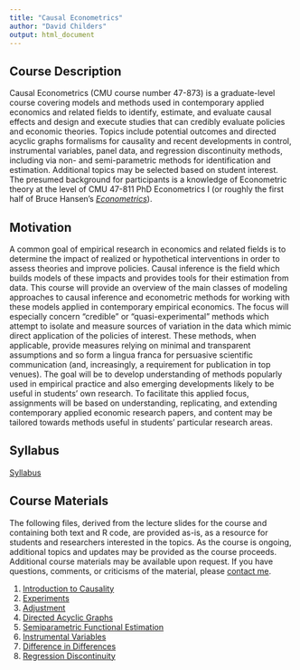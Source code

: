 ```yaml
---
title: "Causal Econometrics"
author: "David Childers"
output: html_document
---
```


## Course Description

Causal Econometrics (CMU course number 47-873) is a graduate-level course covering models and methods used in contemporary applied economics and related fields to identify, estimate, and evaluate causal effects and design and execute studies that can credibly evaluate policies and economic theories. Topics include potential outcomes and directed acyclic graphs formalisms for causality and recent developments in control, instrumental variables, panel data, and regression discontinuity methods, including via non- and semi-parametric methods for identification and estimation. Additional topics may be selected based on student interest. The presumed background for participants is a knowledge of Econometric theory at the level of CMU 47-811 PhD Econometrics I (or roughly the first half of Bruce Hansen's *[Econometrics](https://www.ssc.wisc.edu/~bhansen/econometrics/)*).

## Motivation

A common goal of empirical research in economics and related fields is to determine the impact of realized or hypothetical interventions in order to assess theories and improve policies. Causal inference is the field which builds models of these impacts and provides tools for their estimation from data. This course will provide an overview of the main classes of modeling approaches to causal inference and econometric methods for working with these models applied in contemporary empirical economics. The focus will especially concern “credible” or “quasi-experimental” methods which attempt to isolate and measure sources of variation in the data which mimic direct application of the policies of interest. These methods, when applicable, provide measures relying on minimal and transparent assumptions and so form a lingua franca for persuasive scientific communication (and, increasingly, a requirement for publication in top venues). The goal will be to develop understanding of methods popularly used in empirical practice and also emerging developments likely to be useful in students’ own research. To facilitate this applied focus, assignments will be based on understanding, replicating, and extending contemporary applied economic research papers, and content may be tailored towards methods useful in students’ particular research areas.

## Syllabus

[Syllabus](files/pdf/CausalEconometricsSyllabus.pdf)

## Course Materials

The following files, derived from the lecture slides for the course and containing both text and R code, are provided as-is, as a resource for students and researchers interested in the topics. As the course is ongoing, additional topics and updates may be provided as the course proceeds. Additional course materials may be available upon request. If you have questions, comments, or criticisms of the material, please [contact me](mailto:dchilder@andrew.cmu.edu).

1. [Introduction to Causality](CausalEconometrics/CausalityIntro.html)
2. [Experiments](CausalEconometrics/Experiments.html)
3. [Adjustment](CausalEconometrics/Adjustment.html)
4. [Directed Acyclic Graphs](CausalEconometrics/DAGs.html)
5. [Semiparametric Functional Estimation](CausalEconometrics/Semiparametrics.html)
6. [Instrumental Variables](CausalEconometrics/InstrumentalVariables.html)
7. [Difference in Differences](CausalEconometrics/DifferenceinDifferences.html)
8. [Regression Discontinuity](CausalEconometrics/RegressionDiscontinuity.html)




